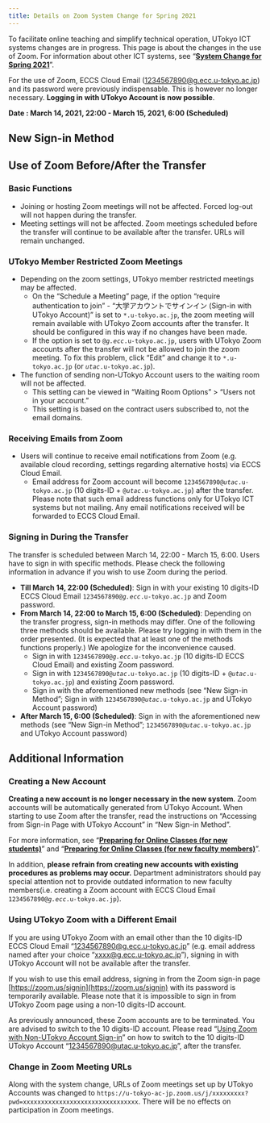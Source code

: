 ```yaml
---
title: Details on Zoom System Change for Spring 2021
---
```


To facilitate online teaching and simplify technical operation, UTokyo ICT systems changes are in progress. This page is about the changes in the use of Zoom. For information about other ICT systems, see “**[System Change for Spring 2021](/en/change2021s/)**”.

For the use of Zoom, ECCS Cloud Email (1234567890@g.ecc.u-tokyo.ac.jp) and its password were previously indispensable. This is however no longer necessary. **Logging in with UTokyo Account is now possible**.

**Date : March 14, 2021, 22:00 - March 15, 2021, 6:00 (Scheduled)**

## New Sign-in Method

<ZoomSignIn />

## Use of Zoom Before/After the Transfer

### Basic Functions

- Joining or hosting Zoom meetings will not be affected. Forced log-out will not happen during the transfer.
- Meeting settings will not be affected. Zoom meetings scheduled before the transfer will continue to be available after the transfer. URLs will remain unchanged.

### UTokyo Member Restricted Zoom Meetings

- Depending on the zoom settings, UTokyo member restricted meetings may be affected.
    - On the “Schedule a Meeting” page, if the option “require authentication to join” - “大学アカウントでサインイン (Sign-in with UTokyo Account)” is set to `*.u-tokyo.ac.jp`, the zoom meeting will remain available with UTokyo Zoom accounts after the transfer. It should be configured in this way if no changes have been made.
    - If the option is set to <code>@<em>g.ecc</em>.u-tokyo.ac.jp</code>, users with UTokyo Zoom accounts after the transfer will not be allowed to join the zoom meeting. To fix this problem, click “Edit” and change it to `*.u-tokyo.ac.jp` (or <code><em>utac</em>.u-tokyo.ac.jp</code>).
- The function of sending non-UTokyo Account users to the waiting room will not be affected.
    - This setting can be viewed in “Waiting Room Options” > “Users not in your account.”
    - This setting is based on the contract users subscribed to, not the email domains.

### Receiving Emails from Zoom

- Users will continue to receive email notifications from Zoom (e.g. available cloud recording, settings regarding alternative hosts) via ECCS Cloud Email.
    - Email address for Zoom account will become <code>1234567890@<em>utac</em>.u-tokyo.ac.jp</code> (10 digits-ID + <code>@<em>utac</em>.u-tokyo.ac.jp</code>) after the transfer. Please note that such email address functions only for UTokyo ICT systems but not mailing. Any email notifications received will be forwarded to ECCS Cloud Email.

### Signing in During the Transfer

The transfer is scheduled between March 14, 22:00 - March 15, 6:00. Users have to sign in with specific methods. Please check the following information in advance if you wish to use Zoom during the period.

- **Till March 14, 22:00 (Scheduled)**: Sign in with your existing 10 digits-ID ECCS Cloud Email <code>1234567890@<em>g.ecc</em>.u-tokyo.ac.jp</code> and Zoom password.
- **From March 14, 22:00 to March 15, 6:00 (Scheduled)**: Depending on the transfer progress, sign-in methods may differ. One of the following three methods should be available. Please try logging in with them in the order presented. (It is expected that at least one of the methods functions properly.) We apologize for the inconvenience caused.
    - Sign in with <code>1234567890@<em>g.ecc</em>.u-tokyo.ac.jp</code> (10 digits-ID ECCS Cloud Email) and existing Zoom password.
    - Sign in with <code>1234567890@<em>utac</em>.u-tokyo.ac.jp</code> (10 digits-ID + <code>@<em>utac</em>.u-tokyo.ac.jp</code>) and existing Zoom password.
    - Sign in with the aforementioned new methods (see “New Sign-in Method”; Sign in with <code>1234567890@<em>utac</em>.u-tokyo.ac.jp</code> and UTokyo Account password)
-  **After March 15, 6:00 (Scheduled)**: Sign in with the aforementioned new methods (see “New Sign-in Method”; <code>1234567890@<em>utac</em>.u-tokyo.ac.jp</code> and UTokyo Account password)

## Additional Information

### Creating a New Account

**Creating a new account is no longer necessary in the new system**. Zoom accounts will be automatically generated from UTokyo Account. When starting to use Zoom after the transfer, read the instructions on “Accessing from Sign-in Page with UTokyo Account” in “New Sign-in Method”.

For more information, see “**[Preparing for Online Classes (for new students)](/en/oc/)**” and “**[Preparing for Online Classes (for new faculty members)](/en/faculty_members/)**”.

In addition, **please refrain from creating new accounts with existing procedures as problems may occur.** Department administrators should pay special attention not to provide outdated information to new faculty members(i.e. creating a Zoom account with ECCS Cloud Email <code>1234567890@<em>g.ecc</em>.u-tokyo.ac.jp</code>).

### Using UTokyo Zoom with a Different Email

If you are using UTokyo Zoom with an email other than the 10 digits-ID ECCS Cloud Email  “1234567890@g.ecc.u-tokyo.ac.jp” (e.g. email address named after your choice “xxxx@g.ecc.u-tokyo.ac.jp”), signing in with UTokyo Account will not be available after the transfer.

If you wish to use this email address, signing in from the Zoom sign-in page [https://zoom.us/signin](https://zoom.us/signin) with its password is temporarily available. Please note that it is impossible to sign in from UTokyo Zoom page using a non-10 digits-ID account.

As previously announced, these Zoom accounts are to be terminated. You are advised to switch to the 10 digits-ID account. Please read “[Using Zoom with Non-UTokyo Account Sign-in](/en/notice/zoom-address-new)” on how to switch to the 10 digits-ID UTokyo Account “1234567890@utac.u-tokyo.ac.jp”, after the transfer.

### Change in Zoom Meeting URLs

Along with the system change, URLs of Zoom meetings set up by UTokyo Accounts was changed to `https://u-tokyo-ac-jp.zoom.us/j/xxxxxxxxx?pwd=xxxxxxxxxxxxxxxxxxxxxxxxxxxxxxxx`. There will be no effects on participation in Zoom meetings.

